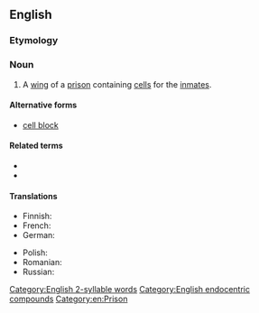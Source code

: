 {{also|cell block}}
==English==

===Etymology===
{{compound|en|cell|block}}

===Noun===
{{en-noun}}

# A [[wing]] of a [[prison]] containing [[cell]]s for the [[inmate]]s.

====Alternative forms====
* [[cell block]]

====Related terms====
* {{l|en|jail cell}}
* {{l|en|prison cell}}

====Translations====
{{trans-top}}
* Finnish: {{t-needed|fi}}
* French: {{t-needed|fr}}
* German: {{t-needed|de}}
{{trans-mid}}
* Polish: {{t+|pl|blok|m}}
* Romanian: {{t-needed|ro}}
* Russian: {{t-needed|ru}}
{{trans-bottom}}

[[Category:English 2-syllable words]]
[[Category:English endocentric compounds]]
[[Category:en:Prison]]